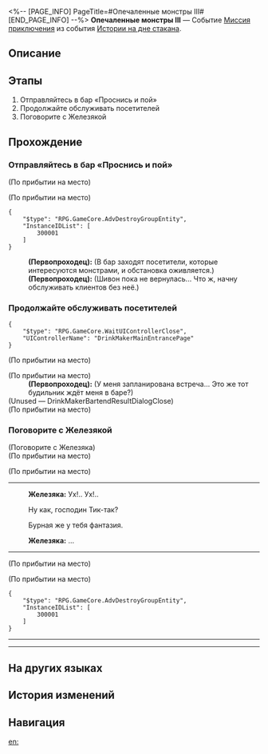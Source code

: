 <%-- [PAGE_INFO]
PageTitle=#Опечаленные монстры III#
[END_PAGE_INFO] --%>
{{Дополнить|Диалоги.}}
{{Миссия Инфобокс
|id              = 8021103
|Название        = 
|Изображение     = Миссия Опечаленные монстры III.png
|Тип             = Миссия приключения
|Событие         = Истории на дне стакана
|Глава           = Истории на дне стакана
|Условия         = Завершена [[Миссия приключения]] «[[Опечаленные монстры II]]»
|Персонажи       = Железяка; Первопроходец
|СтартЛокация    = [[Пенакония]] — [[Отель «Грёзы» (Мир грёз)]]
|Мир             = Пенакония
|Предыдущая      = Опечаленные монстры II
|Следующая       = Опечаленные монстры IV
|Награды         = Опыт Освоения*150; Звёздный нефрит*10; Путеводитель путешественника*4; Утраченный кристалл*3; Кредиты*30 000
}}
'''Опечаленные монстры III''' — Событие [[Миссия приключения]] из события [[Истории на дне стакана]].

==Описание==
{{Описание|<!--официальное описание из Перекрёстка судеб-->}}

==Этапы==
# Отправляйтесь в бар «Проснись и пой»
# Продолжайте обслуживать посетителей
# Поговорите с Железякой

==Прохождение==
{{Дополнить}}

===Отправляйтесь в бар «Проснись и пой»===
{{Описание миссии|тип=Миссия приключения|локация=Отель «Грёзы» (Мир грёз)|Шивон, хозяйка бара «Проснись и пой», дала вам поручение. Она надеется, что вы сможете временно подменить бармена.<br />Пора открываться.}}
{{Диалог Начало}}
;(По прибытии на место)

;(По прибытии на место)
<pre>{
	"$type": "RPG.GameCore.AdvDestroyGroupEntity",
	"InstanceIDList": [
		300001
	]
}</pre>
:'''(Первопроходец):''' (В бар заходят посетители, которые интересуются монстрами, и обстановка оживляется.)
:'''(Первопроходец):''' (Шивон пока не вернулась... Что ж, начну обслуживать клиентов без неё.)
{{Диалог Конец}}

===Продолжайте обслуживать посетителей===
{{Описание миссии|тип=Миссия приключения|локация=Отель «Грёзы» (Мир грёз)|Шивон, хозяйка бара «Проснись и пой», дала вам поручение. Она надеется, что вы сможете временно подменить бармена.<br />Продолжайте обслуживать посетителей.}}
{{Диалог Начало}}
<pre>{
	"$type": "RPG.GameCore.WaitUIControllerClose",
	"UIControllerName": "DrinkMakerMainEntrancePage"
}</pre>
;(По прибытии на место)

;(По прибытии на место)
:'''(Первопроходец):''' (У меня запланирована встреча... Это же тот будильник ждёт меня в баре?)
;(Unused &mdash; DrinkMakerBartendResultDialogClose)
;(По прибытии на место)
{{Диалог Конец}}

===Поговорите с Железякой===
{{Описание миссии|тип=Миссия приключения|локация=Отель «Грёзы» (Мир грёз)|Шивон, хозяйка бара «Проснись и пой», дала вам поручение. Она надеется, что вы сможете временно подменить бармена.<br />Железяка хочет рассказать, как он представляет себе идеальный бар. Выслушайте его.}}
{{Диалог Начало}}

;(Поговорите с Железяка)
;(По прибытии на место)

;(По прибытии на место)
----
:{{tx}}
:'''Железяка:''' Ух!.. Ух!..
:{{Диалог|Стрелка}} Ну как, господин Тик-так?
:{{Диалог|Стрелка}} Бурная же у тебя фантазия.
:'''Железяка:''' ...
:{{tx}}
----
;(По прибытии на место)

;(По прибытии на место)
<pre>{
	"$type": "RPG.GameCore.AdvDestroyGroupEntity",
	"InstanceIDList": [
		300001
	]
}</pre>
----
:{{tx}}
----
{{Диалог Конец}}

==На других языках==
{{На других языках
|en   = Morose Monsters (III)
|zhs  = 忧伤的怪物们·其三
|zht  = 憂傷的怪物們•其三
|ja   = 悲しき化け物たち・3
|ko   = 우울한 몬스터들•3
|es   = Monstruos melancólicos&nbsp;III
|fr   = Monstres moroses (III)
|ru   = Опечаленные монстры III
|th   = เหล่ามอนสเตอร์ที่เศร้าโศก 3
|vi   = Quái Vật Buồn 3
|de   = Melancholische Monster (Teil 3)
|id   = Para Monster yang Bersedih 3
|pt   = Monstros Taciturnos (III)
}}

==История изменений==
{{История изменений|3.5}}

==Навигация==
{{Миссия приключения Навбокс|Глава }}

[[en:]]

